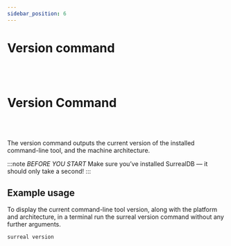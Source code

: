 ```yaml
---
sidebar_position: 6
---
```


# Version command

<br /><br />

# Version Command

<br /><br />

The version command outputs the current version of the installed command-line tool, and the machine architecture.

:::note
 <em>BEFORE YOU START</em> Make sure you’ve installed SurrealDB — it should only take a second! 
:::

## Example usage
To display the current command-line tool version, along with the platform and architecture, in a terminal run the surreal version command without any further arguments.

```bash
surreal version
```

